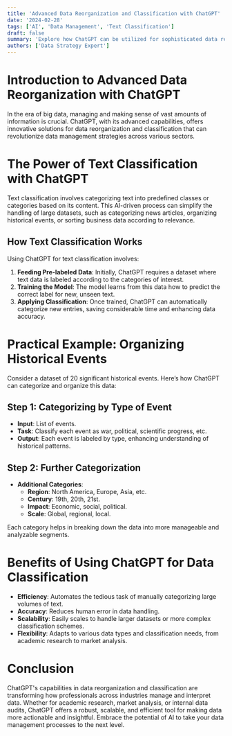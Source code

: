 ```yaml
---
title: 'Advanced Data Reorganization and Classification with ChatGPT'
date: '2024-02-28'
tags: ['AI', 'Data Management', 'Text Classification']
draft: false
summary: 'Explore how ChatGPT can be utilized for sophisticated data reorganization and classification, transforming how businesses and researchers handle information.'
authors: ['Data Strategy Expert']
---
```


# Introduction to Advanced Data Reorganization with ChatGPT

In the era of big data, managing and making sense of vast amounts of information is crucial. ChatGPT, with its advanced capabilities, offers innovative solutions for data reorganization and classification that can revolutionize data management strategies across various sectors.

# The Power of Text Classification with ChatGPT

Text classification involves categorizing text into predefined classes or categories based on its content. This AI-driven process can simplify the handling of large datasets, such as categorizing news articles, organizing historical events, or sorting business data according to relevance.

## How Text Classification Works

Using ChatGPT for text classification involves:

1. **Feeding Pre-labeled Data**: Initially, ChatGPT requires a dataset where text data is labeled according to the categories of interest.
2. **Training the Model**: The model learns from this data how to predict the correct label for new, unseen text.
3. **Applying Classification**: Once trained, ChatGPT can automatically categorize new entries, saving considerable time and enhancing data accuracy.

# Practical Example: Organizing Historical Events

Consider a dataset of 20 significant historical events. Here’s how ChatGPT can categorize and organize this data:

## Step 1: Categorizing by Type of Event
- **Input**: List of events.
- **Task**: Classify each event as war, political, scientific progress, etc.
- **Output**: Each event is labeled by type, enhancing understanding of historical patterns.

## Step 2: Further Categorization
- **Additional Categories**:
  - **Region**: North America, Europe, Asia, etc.
  - **Century**: 19th, 20th, 21st.
  - **Impact**: Economic, social, political.
  - **Scale**: Global, regional, local.

Each category helps in breaking down the data into more manageable and analyzable segments.

# Benefits of Using ChatGPT for Data Classification

- **Efficiency**: Automates the tedious task of manually categorizing large volumes of text.
- **Accuracy**: Reduces human error in data handling.
- **Scalability**: Easily scales to handle larger datasets or more complex classification schemes.
- **Flexibility**: Adapts to various data types and classification needs, from academic research to market analysis.

# Conclusion

ChatGPT's capabilities in data reorganization and classification are transforming how professionals across industries manage and interpret data. Whether for academic research, market analysis, or internal data audits, ChatGPT offers a robust, scalable, and efficient tool for making data more actionable and insightful. Embrace the potential of AI to take your data management processes to the next level.

